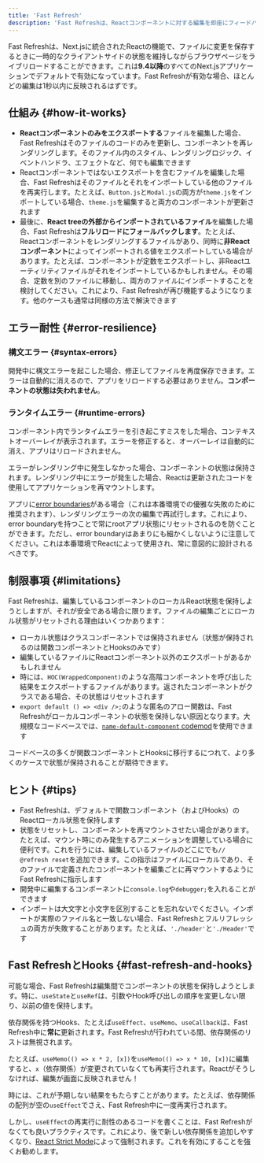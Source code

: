 ```yaml
---
title: 'Fast Refresh'
description: 'Fast Refreshは、Reactコンポーネントに対する編集を即座にフィードバックするホットモジュールリロード体験です。'
---
```


Fast Refreshは、Next.jsに統合されたReactの機能で、ファイルに変更を保存するときに一時的なクライアントサイドの状態を維持しながらブラウザページをライブリロードすることができます。これは**9.4以降**のすべてのNext.jsアプリケーションでデフォルトで有効になっています。Fast Refreshが有効な場合、ほとんどの編集は1秒以内に反映されるはずです。

## 仕組み {#how-it-works}

- **Reactコンポーネントのみをエクスポートする**ファイルを編集した場合、Fast Refreshはそのファイルのコードのみを更新し、コンポーネントを再レンダリングします。そのファイル内のスタイル、レンダリングロジック、イベントハンドラ、エフェクトなど、何でも編集できます
- Reactコンポーネントではないエクスポートを含むファイルを編集した場合、Fast Refreshはそのファイルとそれをインポートしている他のファイルを再実行します。たとえば、`Button.js`と`Modal.js`の両方が`theme.js`をインポートしている場合、`theme.js`を編集すると両方のコンポーネントが更新されます
- 最後に、**React treeの外部からインポートされているファイル**を編集した場合、Fast Refreshは**フルリロードにフォールバックします**。たとえば、Reactコンポーネントをレンダリングするファイルがあり、同時に**非Reactコンポーネント**によってインポートされる値をエクスポートしている場合があります。たとえば、コンポーネントが定数をエクスポートし、非Reactユーティリティファイルがそれをインポートしているかもしれません。その場合、定数を別のファイルに移動し、両方のファイルにインポートすることを検討してください。これにより、Fast Refreshが再び機能するようになります。他のケースも通常は同様の方法で解決できます

## エラー耐性 {#error-resilience}

### 構文エラー {#syntax-errors}

開発中に構文エラーを起こした場合、修正してファイルを再度保存できます。エラーは自動的に消えるので、アプリをリロードする必要はありません。**コンポーネントの状態は失われません**。

### ランタイムエラー {#runtime-errors}

コンポーネント内でランタイムエラーを引き起こすミスをした場合、コンテキストオーバーレイが表示されます。エラーを修正すると、オーバーレイは自動的に消え、アプリはリロードされません。

エラーがレンダリング中に発生しなかった場合、コンポーネントの状態は保持されます。レンダリング中にエラーが発生した場合、Reactは更新されたコードを使用してアプリケーションを再マウントします。

アプリに[error boundaries](https://react.dev/reference/react/Component#catching-rendering-errors-with-an-error-boundary)がある場合（これは本番環境での優雅な失敗のために推奨されます）、レンダリングエラーの次の編集で再試行します。これにより、error boundaryを持つことで常にrootアプリ状態にリセットされるのを防ぐことができます。ただし、error boundaryはあまりにも細かくしないように注意してください。これは本番環境でReactによって使用され、常に意図的に設計されるべきです。

## 制限事項 {#limitations}

Fast Refreshは、編集しているコンポーネントのローカルReact状態を保持しようとしますが、それが安全である場合に限ります。ファイルの編集ごとにローカル状態がリセットされる理由はいくつかあります：

- ローカル状態はクラスコンポーネントでは保持されません（状態が保持されるのは関数コンポーネントとHooksのみです）
- 編集しているファイルにReactコンポーネント以外のエクスポートがあるかもしれません
- 時には、`HOC(WrappedComponent)`のような高階コンポーネントを呼び出した結果をエクスポートするファイルがあります。返されたコンポーネントがクラスである場合、その状態はリセットされます
- `export default () => <div />;`のような匿名のアロー関数は、Fast Refreshがローカルコンポーネントの状態を保持しない原因となります。大規模なコードベースでは、[`name-default-component` codemod](https://nextjs.org/docs/canary/pages/guides/upgrading/codemods#name-default-component)を使用できます

コードベースの多くが関数コンポーネントとHooksに移行するにつれて、より多くのケースで状態が保持されることが期待できます。

## ヒント {#tips}

- Fast Refreshは、デフォルトで関数コンポーネント（およびHooks）のReactローカル状態を保持します
- 状態をリセットし、コンポーネントを再マウントさせたい場合があります。たとえば、マウント時にのみ発生するアニメーションを調整している場合に便利です。これを行うには、編集しているファイルのどこにでも`// @refresh reset`を追加できます。この指示はファイルにローカルであり、そのファイルで定義されたコンポーネントを編集ごとに再マウントするようにFast Refreshに指示します
- 開発中に編集するコンポーネントに`console.log`や`debugger;`を入れることができます
- インポートは大文字と小文字を区別することを忘れないでください。インポートが実際のファイル名と一致しない場合、Fast Refreshとフルリフレッシュの両方が失敗することがあります。たとえば、`'./header'`と`'./Header'`です

## Fast RefreshとHooks {#fast-refresh-and-hooks}

可能な場合、Fast Refreshは編集間でコンポーネントの状態を保持しようとします。特に、`useState`と`useRef`は、引数やHook呼び出しの順序を変更しない限り、以前の値を保持します。

依存関係を持つHooks、たとえば`useEffect`、`useMemo`、`useCallback`は、Fast Refresh中に**常に**更新されます。Fast Refreshが行われている間、依存関係のリストは無視されます。

たとえば、`useMemo(() => x * 2, [x])`を`useMemo(() => x * 10, [x])`に編集すると、`x`（依存関係）が変更されていなくても再実行されます。Reactがそうしなければ、編集が画面に反映されません！

時には、これが予期しない結果をもたらすことがあります。たとえば、依存関係の配列が空の`useEffect`でさえ、Fast Refresh中に一度再実行されます。

しかし、`useEffect`の再実行に耐性のあるコードを書くことは、Fast Refreshがなくても良いプラクティスです。これにより、後で新しい依存関係を追加しやすくなり、[React Strict Mode](https://nextjs.org/docs/canary/pages/api-reference/config/next-config-js/reactStrictMode)によって強制されます。これを有効にすることを強くお勧めします。
